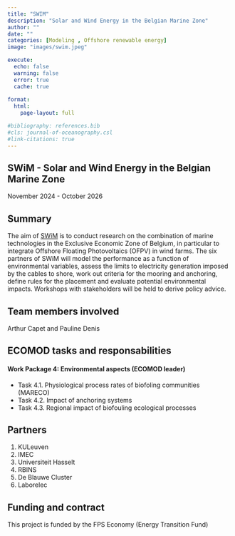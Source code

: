 ```yaml
---
title: "SWIM"
description: "Solar and Wind Energy in the Belgian Marine Zone"
author: ""
date: ""
categories: [Modeling , Offshore renewable energy]
image: "images/swim.jpeg"

execute:
  echo: false
  warning: false
  error: true
  cache: true
  
format: 
  html:
    page-layout: full

#bibliography: references.bib
#cls: journal-of-oceanography.csl
#link-citations: true
---
```


## SWiM - Solar and Wind Energy in the Belgian Marine Zone

November 2024 - October 2026

## Summary

The aim of [SWiM](https://www.swimproject.be/) is to conduct research on the combination of marine technologies in the Exclusive Economic Zone of Belgium, in particular to integrate Offshore Floating Photovoltaics (OFPV) in wind farms. The six partners of SWiM will model the performance as a function of environmental variables, assess the limits to electricity generation imposed by the cables to shore, work out criteria for the mooring and anchoring, define rules for the placement and evaluate potential environmental impacts. Workshops with stakeholders will be held to derive policy advice.

## Team members involved

Arthur Capet and Pauline Denis

## ECOMOD tasks and responsabilities

#### Work Package 4: Environmental aspects (ECOMOD leader)
- Task 4.1. Physiological process rates of biofoling communities (MARECO)
- Task 4.2. Impact of anchoring systems
- Task 4.3. Regional impact of biofouling ecological processes

## Partners

1. KULeuven
2. IMEC
3. Universiteit Hasselt
4. RBINS
5. De Blauwe Cluster
6. Laborelec

## Funding and contract

This project is funded by the FPS Economy (Energy Transition Fund)
